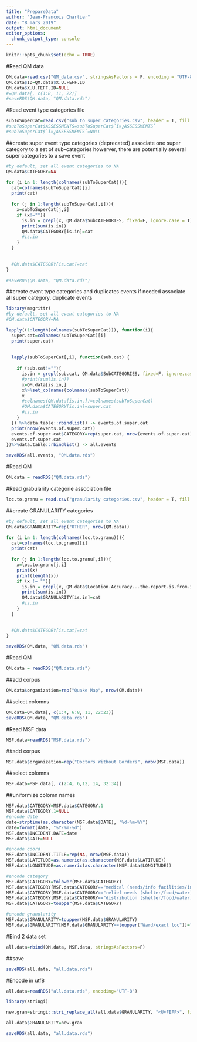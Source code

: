 ```yaml
---
title: "PrepareData"
author: "Jean-Francois Chartier"
date: "8 mars 2019"
output: html_document
editor_options: 
  chunk_output_type: console
---
```


```r
knitr::opts_chunk$set(echo = TRUE)
```

#Read QM data
```r
QM.data=read.csv("QM_data.csv", stringsAsFactors = F, encoding = "UTF-8")
QM.data$ID=QM.data$X.U.FEFF.ID
QM.data$X.U.FEFF.ID=NULL
#=QM.data[, c(1:8, 11, 22)]
#saveRDS(QM.data, "QM.data.rds")
```

#Read event type categories file
```r
subToSuperCat=read.csv("sub to super categories.csv", header = T, fill = T, strip.white = T, stringsAsFactors=F, check.names=F, encoding = "UTF-8")
#subToSuperCat$ASSESSMENTS=subToSuperCat$`ï»¿ASSESSMENTS`
#subToSuperCat$`ï»¿ASSESSMENTS`=NULL
```


##create super event type categories
(deprecated)
associate one super category to a set of sub-categories
howerver, there are potentially several super categories to a save event
```r
#by default, set all event categories to NA
QM.data$CATEGORY=NA

for (i in 1: length(colnames(subToSuperCat))){
  cat=colnames(subToSuperCat)[i]
  print(cat)
  
  for (j in 1:length(subToSuperCat[,i])){
    x=subToSuperCat[j,i]
    if (x!=""){
      is.in = grepl(x, QM.data$SubCATEGORIES, fixed=F, ignore.case = T)
      print(sum(is.in))
      QM.data$CATEGORY[is.in]=cat
      #is.in
    }
  }
  
  
  #QM.data$CATEGORY[is.cat]=cat
}

```


```r
#saveRDS(QM.data, "QM.data.rds")
```



##create event type categories and duplicates events if needed
associate all super category. duplicate events
```r
library(magrittr)
#by default, set all event categories to NA
#QM.data$CATEGORY=NA

lapply((1:length(colnames(subToSuperCat))), function(i){
  super.cat=colnames(subToSuperCat)[i]
  print(super.cat)
  
  
  lapply(subToSuperCat[,i], function(sub.cat) {
    
    if (sub.cat!=""){
      is.in = grepl(sub.cat, QM.data$SubCATEGORIES, fixed=F, ignore.case = T)
      #print(sum(is.in))
      x=QM.data[is.in,]
      x%>%set_colnames(colnames(subToSuperCat))
      x
      #colnames(QM.data[is.in,])=colnames(subToSuperCat)
      #QM.data$CATEGORY[is.in]=super.cat
      #is.in
    }
  }) %>%data.table::rbindlist() -> events.of.super.cat
  print(nrow(events.of.super.cat))
  events.of.super.cat$CATEGORY=rep(super.cat, nrow(events.of.super.cat))
  events.of.super.cat
})%>%data.table::rbindlist() -> all.events

```

```r
saveRDS(all.events, "QM.data.rds")
```


#Read QM
```r
QM.data = readRDS("QM.data.rds")
```


#Read grabularity categorie association file
```r
loc.to.granu = read.csv("granularity categories.csv", header = T, fill = T, strip.white = T, stringsAsFactors=F, check.names=F, encoding = "UTF-8")
```


##create GRANULARITY categories
```r
#by default, set all event categories to NA
QM.data$GRANULARITY=rep("OTHER", nrow(QM.data))

for (i in 1: length(colnames(loc.to.granu))){
  cat=colnames(loc.to.granu)[i]
  print(cat)
  
  for (j in 1:length(loc.to.granu[,i])){
    x=loc.to.granu[j,i]
    print(x)
    print(length(x))
    if (x != ""){
      is.in = grepl(x, QM.data$Location.Accuracy...the.report.is.from.in.this, fixed=F, ignore.case = T)
      print(sum(is.in))
      QM.data$GRANULARITY[is.in]=cat
      #is.in
    }
  }
  
  
  #QM.data$CATEGORY[is.cat]=cat
}
```

```r
saveRDS(QM.data, "QM.data.rds")
```

#Read QM
```r
QM.data = readRDS("QM.data.rds")
```

##add corpus
```r
QM.data$organization=rep("Quake Map", nrow(QM.data))
```

##select colomns
```r
QM.data=QM.data[, c(1:4, 6:8, 11, 22:23)]
saveRDS(QM.data, "QM.data.rds")
```


#Read MSF data
```r
MSF.data=readRDS("MSF.data.rds")

```


##add corpus
```r
MSF.data$organization=rep("Doctors Without Borders", nrow(MSF.data))
```

##select colomns
```r
MSF.data=MSF.data[, c(2:4, 6,12, 14, 32:34)]

```

##uniformize colomn names
```r
MSF.data$CATEGORY=MSF.data$CATEGORY.1
MSF.data$CATEGORY.1=NULL
#encode date
date=strptime(as.character(MSF.data$DATE), "%d-%m-%Y")
date=format(date, "%Y-%m-%d")
MSF.data$INCIDENT.DATE=date
MSF.data$DATE=NULL

#encode coord
MSF.data$INCIDENT.TITLE=rep(NA, nrow(MSF.data))
MSF.data$LATITUDE=as.numeric(as.character(MSF.data$LATITUDE))
MSF.data$LONGITUDE=as.numeric(as.character(MSF.data$LONGITUDE))

#encode category
MSF.data$CATEGORY=tolower(MSF.data$CATEGORY)
MSF.data$CATEGORY[MSF.data$CATEGORY=="medical (needs/info facilities/interventions)"]="MEDICAL"
MSF.data$CATEGORY[MSF.data$CATEGORY=="relief needs (shelter/food/water)"]="RELIEF NEEDS"
MSF.data$CATEGORY[MSF.data$CATEGORY=="distribution (shelter/food/water)"]="DISTRIBUTION"
MSF.data$CATEGORY=toupper(MSF.data$CATEGORY)

#encode granularity
MSF.data$GRANULARITY=toupper(MSF.data$GRANULARITY)
MSF.data$GRANULARITY[MSF.data$GRANULARITY==toupper("Ward/exact loc")]="WARD/EXACT LOCATION"

```



#Bind 2 data set
```r
all.data=rbind(QM.data, MSF.data, stringsAsFactors=F)
```
##save
```r
saveRDS(all.data, "all.data.rds")
```

#Encode in utf8
```r
all.data=readRDS("all.data.rds", encoding="UTF-8")

library(stringi)

new.gran=stringi::stri_replace_all(all.data$GRANULARITY, "<U+FEFF>", fixed = T) 

all.data$GRANULARITY=new.gran

saveRDS(all.data, "all.data.rds")
```


